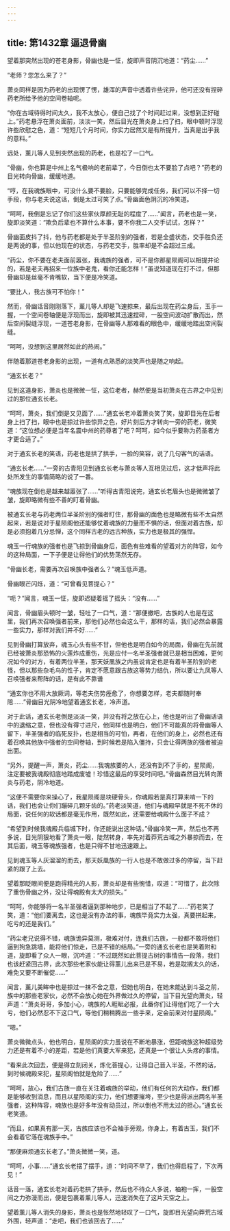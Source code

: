 ```yaml
---
---
---
```

title: 第1432章 逼退骨幽
---



望着那突然出现的苍老身影，骨幽也是一怔，旋即声音阴沉地道：“药尘……”

“老师？您怎么来了？”

萧炎同样是因为药老的出现愣了愣，雄浑的声音中透着许些诧异，他可还没有捏碎药老所给予他的空间卷轴呢。

“你在古域待得时间太久，我不太放心，便自己找了个时间赶过来，没想到正好碰上。”药老悬浮在萧炎面前，淡淡一笑，然后目光在萧炎身上扫了扫，眼中顿时浮现许些欣慰之色，道：“短短几个月时间，你实力居然又是有所提升，当真是出乎我的意料。”

远处，薰儿等人见到突然出现的药老，也是松了一口气。

“骨幽，你也算是中州上名气极响的老前辈了，今日倒也太不要脸了点吧？”药老的目光转向骨幽，缓缓地道。

“哼，在我魂族眼中，可没什么要不要脸，只要能够完成任务，我们可以不择一切手段，你与老夫说这话，倒是太过可笑了点。”骨幽面色阴沉的冷笑道。

“呵呵，我倒是忘记了你们这些家伙厚颜无耻的程度了……”闻言，药老也是一笑，旋即淡笑道：“欺负后辈也不算什么本事，要不你我二人交手试试，怎样？”

骨幽面皮抖了抖，他与药老都是处于半圣阶别的强者，若是全盛状态，交手胜负还是两说的事，但以他现在的状态，与药老交手，胜率却是不会超过三成。

“药尘，你不要在老夫面前嚣张，我魂族的强者，可不是你那星陨阁可以相提并论的，若是老夫再招来一位族中老鬼，看你还能怎样！”虽说知道现在打不过，但那骨幽却是丝毫不肯嘴软，当下便是冷笑道。

“要比人，我古族可不怕你！”

然而，骨幽话音刚刚落下，薰儿等人却是飞速掠来，最后出现在药尘身后，玉手一握，一个空间卷轴便是浮现而出，旋即被其迅速捏碎，一股空间波动扩散而出，然后空间裂缝浮现，一道苍老身影，在骨幽等人那难看的眼色中，缓缓地踏出空间裂缝。

“呵呵，没想到这里居然如此的热闹。”

伴随着那道苍老身影的出现，一道有点熟悉的淡笑声也是随之响起。

“通玄长老？”

见到这道身影，萧炎也是微微一怔，这位老者，赫然便是当初萧炎在古界之中见到过的那位通玄长老。

“呵呵，萧炎，我们倒是又见面了……”通玄长老冲着萧炎笑了笑，旋即目光在后者身上扫了扫，眼中也是掠过许些惊异之色，好片刻后方才转向一旁的药老，微笑道：“这位想必便是当年名震中州的药尊者了吧？呵呵，如今似乎要称为药圣者方才更合适了。”

对于通玄长老的笑语，药老也是拱了拱手，一脸的笑容，说了几句客气的话语。

“通玄长老……”一旁的古青阳见到通玄长老与萧炎等人互相见过后，这才低声将此处所发生的事情简略的说了一番。

“魂族现在倒也是越来越嚣张了……”听得古青阳说完，通玄长老眉头也是微微皱了皱，旋即略微有些不善的盯着骨幽。

被通玄长老与药老两位半圣阶别的强者盯住，那骨幽的面色也是略微有些不太自然起来，若是说对于星陨阁他还能够仗着魂族的力量而不惧的话，但面对着古族，却是必须抱着几分忌惮，这个同样古老的远古种族，实力也是极其的强悍。

魂玉一行魂族的强者也是飞掠到骨幽身后，面色有些难看的望着对方的阵容，如今的这种局面，一下子便是让得他们的优势荡然无存。

“骨幽长老，需要再次召唤族中强者么？”魂玉低声道。

骨幽眼芒闪烁，道：“可曾看见菩提心？”

“呃？”闻言，魂玉一怔，旋即迟疑着摇了摇头：“没有……”

闻言，骨幽眉头顿时一皱，轻吐了一口气，道：“那便撤吧，古族的人也是在这里，我们再次召唤强者前来，那他们必然也会这么干，那样的话，我们必然会暴露一些实力，那样对我们并不好……”

见到骨幽打算放弃，魂玉心头有些不甘，但他也是明白如今的局面，骨幽在先前就已经被萧炎那恐怖的火莲炸成重伤，光是应付一名半圣强者就已是相当困难，更何况如今的对方，有着两位半圣，那天妖凰族之内虽说肯定也是有着半圣阶别的老怪，但以那些杂毛鸟的性子，肯定不愿意跟古族这等势力结仇，所以要让九凤等人召唤强者来帮阵的话，是有此不靠谱

“通玄你也不用大放厥词，等老夫伤势痊愈了，你想要怎样，老夫都随时奉陪……”骨幽目光阴冷地望着通玄长老，冷声道。

对于此话，通玄长老倒是淡淡一笑，并没有将之放在心上，他也是听出了骨幽话语中的退缩之意，但也没有得寸进尺，他同样也是明白，他们不可能真的将骨幽等人留下，半圣强者的临死反扑，也是相当的可怕，再者，在他们的身上，必然也还有着召唤其他族中强者的空间卷轴，到时候若是陷入僵持，只会让得两族的强者被迫出面。

“另外，提醒一声，萧炎，药尘……我魂族要的人，还没有到不了手的，星陨阁，注定要被我魂殿彻底地踏成废墟！珍惜这最后的享受时间吧。”骨幽森然目光转向萧炎与药老，阴冷地道。

“这便不需要你来操心了，我星陨阁是块硬骨头，你魂殿若是真打算来啃一下的话，我们也会让你们蹦碎几颗牙齿的。”药老淡笑道，他们与魂殿早就是不死不休的局面，说任何的软话都是毫无作用，既然如此，还需要给魂殿什么面子不成？

“希望到时候我魂殿兵临城下时，你还能说出这种话。”骨幽冷笑一声，然后也不再多说，目光阴狠地看了萧炎一眼，陡然转身，率先对着莽荒古域之外暴掠而去，在其后面，魂玉等魂族强者，也是只得不甘地迅速跟上。

见到魂玉等人灰溜溜的而去，那天妖凰族的一行人也是不敢做过多的停留，当下赶紧的跟了上去。

望着那眨眼间便是跑得精光的人影，萧炎却是有些惋惜，叹道：“可惜了，此次除了重伤骨幽之外，没让得魂殿有太大的损失。”

“呵呵，你能够将一名半圣强者逼到那种地步，已是相当了不起了……”药老笑了笑，道：“他们要离去，这也是没有办法的事，魂族毕竟实力太强，真要拼起来，吃亏的还是我们。”

“药尘老兄说得不错，魂族诡异莫测，极难对付，连我们古族，一般都不敢将他们逼到狗急跳墙，能将他们惊走，已是不错的结局。”一旁的通玄长老也是笑着附和道，旋即看了众人一眼，沉吟道：“不过既然如此菩提古树的事情告一段落，我们也该赶紧回古界，此次那些老家伙能让得薰儿出来已是不易，若是耽搁太久的话，难免又要不断催促……”

闻言，薰儿美眸中也是掠过一抹不舍之意，但她也明白，在她未能达到斗圣之前，族中的那些老家伙，必然不会放心她在外界做过久的停留，当下目光望向萧炎，轻声道：“萧炎哥哥，多加小心，魂族的人睚眦必报，此番你们让得他们吃了一个大亏，他们必然忍不下这口气，等他们稍稍腾出一些手来，定会前来对付星陨阁。”

“嗯。”

萧炎微微点头，他也明白，星陨阁的实力虽说在不断地暴涨，但距魂族这种超级势力还是有着不小的差距，若是他们真要大军来犯，还真是一个很让人头疼的事情。

“看来此次回去，便是得立刻闭关，炼化菩提心，让得自己晋入半圣，不然的话，到时候魂殿来犯，星陨阁怕就是危险了……”

“呵呵，放心，我们古族一直在关注着魂族的举动，他们有任何的大动作，我们都是能够收到消息，而且以星陨阁的实力，他们想要摧垮，至少也是得派出两名半圣强者，这种阵容，魂族也是好多年没有动员过，所以倒也不用太过的担心。”通玄长老笑道。

“而且，如果真有那一天，古族应该也不会袖手旁观，你身上，有着古玉，我们不会看着它落在魂族手中。”

“那便麻烦通玄长老了。”萧炎微微一笑，道。

“呵呵，小事……”通玄长老摆了摆手，道：“时间不早了，我们也得启程了，下次再见！”

话音一落，通玄长老对着药老拱了拱手，然后也不待众人多说，袖袍一挥，一股空间之力弥漫而出，便是包裹着薰儿等人，迅速消失在了这片天空之上。

望着薰儿等人消失的身影，萧炎也是怅然地轻叹了一口气，旋即目光望向莽荒古域外围，轻声道：“走吧，我们也该回去了……”